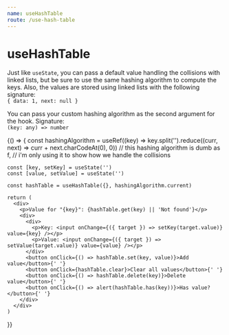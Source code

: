 ```yaml
---
name: useHashTable
route: /use-hash-table
---
```



# useHashTable

Just like `useState`, you can pass a default value handling the collisions with linked lists, but be sure to use the same hashing algorithm to compute the keys.
Also, the values are stored using linked lists with the following signature:<br />`{ data: 1, next: null }`

You can pass your custom hashing algorithm as the second argument for the hook. Signature:<br />
`(key: any) => number`

<Playground>
  {() => {
    const hashingAlgorithm = useRef((key) => key.split('').reduce((curr, next) => curr + next.charCodeAt(0), 0))
    // this hashing algorithm is dumb as f,
    // i'm only using it to show how we handle the collisions

    const [key, setKey] = useState('')
    const [value, setValue] = useState('')

    const hashTable = useHashTable({}, hashingAlgorithm.current)

    return (
      <div>
        <p>Value for "{key}": {hashTable.get(key) || 'Not found'}</p>
        <div>
          <div>
            <p>Key: <input onChange={({ target }) => setKey(target.value)} value={key} /></p>
            <p>Value: <input onChange={({ target }) => setValue(target.value)} value={value} /></p>
          </div>
          <button onClick={() => hashTable.set(key, value)}>Add value</button>{' '}
          <button onClick={hashTable.clear}>Clear all values</button>{' '}
          <button onClick={() => hashTable.delete(key)}>Delete value</button>{' '}
          <button onClick={() => alert(hashTable.has(key))}>Has value?</button>{' '}
        </div>
      </div>
    )

}}

</Playground>
